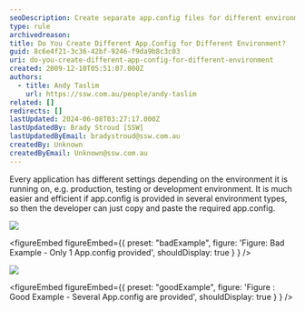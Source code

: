 ```yaml
---
seoDescription: Create separate app.config files for different environments to simplify development and deployment processes.
type: rule
archivedreason:
title: Do You Create Different App.Config for Different Environment?
guid: 8c6e4f21-3c36-42bf-9246-f9da9b8c3c03
uri: do-you-create-different-app-config-for-different-environment
created: 2009-12-10T05:51:07.000Z
authors:
  - title: Andy Taslim
    url: https://ssw.com.au/people/andy-taslim
related: []
redirects: []
lastUpdated: 2024-06-08T03:27:17.000Z
lastUpdatedBy: Brady Stroud [SSW]
lastUpdatedByEmail: bradystroud@ssw.com.au
createdBy: Unknown
createdByEmail: Unknown@ssw.com.au
---
```


Every application has different settings depending on the environment it is running on, e.g. production, testing or development environment.
It is much easier and efficient if app.config is provided in several environment types, so then the developer can just copy and paste the required app.config.

![](AppConfigBad.jpg)

<figureEmbed figureEmbed={{
  preset: "badExample",
  figure: 'Figure: Bad Example - Only 1 App.config provided',
  shouldDisplay: true
} } />


![](App.config.jpg)

<figureEmbed figureEmbed={{
  preset: "goodExample",
  figure: 'Figure : Good Example - Several App.config are provided',
  shouldDisplay: true
} } />

